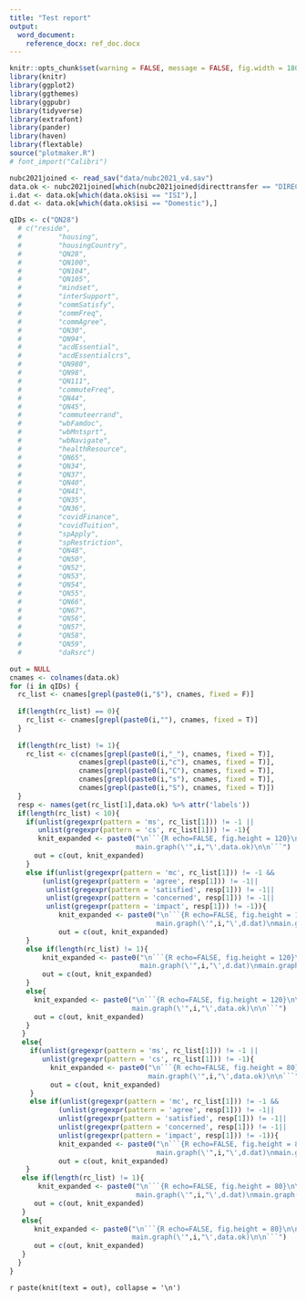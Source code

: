 ---
title: "Test report"
output:
  word_document:
    reference_docx: ref_doc.docx
---

<!-- Setup and library calls -->
```{R setup, include=FALSE}
knitr::opts_chunk$set(warning = FALSE, message = FALSE, fig.width = 180, fig.height = 10)
library(knitr)
library(ggplot2)
library(ggthemes)
library(ggpubr)
library(tidyverse)
library(extrafont)
library(pander)
library(haven)
library(flextable)
source("plotmaker.R")
# font_import("Calibri")
```
<!-- Reads and formats -->
```{R echo=FALSE}
nubc2021joined <- read_sav("data/nubc2021_v4.sav")
data.ok <- nubc2021joined[which(nubc2021joined$directtransfer == "DIRECT-ENTRY" & nubc2021joined$campusName == "Okanagan"),]
i.dat <- data.ok[which(data.ok$isi == "ISI"),]
d.dat <- data.ok[which(data.ok$isi == "Domestic"),]
```

<!-- ```{R echo = FALSE, fig.height = 80} -->
<!-- # source("plotmaker.R") -->
<!-- tb_mx("QN28",i.dat) -->
<!-- main.graph("QN105",i.dat) -->
<!-- ``` -->

```{R qID-chunk, echo=FALSE}
qIDs <- c("QN28")
  # c("reside",
  #         "housing",
  #         "housingCountry",
  #         "QN28",
  #         "QN100",
  #         "QN104",
  #         "QN105",
  #         "mindset",
  #         "interSupport",
  #         "commSatisfy",
  #         "commFreq",
  #         "commAgree",
  #         "QN30",
  #         "QN94",
  #         "acdEssential",
  #         "acdEssentialcrs",
  #         "QN980",
  #         "QN98",
  #         "QN111",
  #         "commuteFreq",
  #         "QN44",
  #         "QN45",
  #         "commuteerrand",
  #         "wbFamdoc",
  #         "wbMntsprt",
  #         "wbNavigate",
  #         "healthResource",
  #         "QN65",
  #         "QN34",
  #         "QN37",
  #         "QN40",
  #         "QN41",
  #         "QN35",
  #         "QN36",
  #         "covidFinance",
  #         "covidTuition",
  #         "spApply",
  #         "spRestriction",
  #         "QN48",
  #         "QN50",
  #         "QN52",
  #         "QN53",
  #         "QN54",
  #         "QN55",
  #         "QN66",
  #         "QN67",
  #         "QN56",
  #         "QN57",
  #         "QN58",
  #         "QN59",
  #         "daRsrc")
```

```{R chunk-generator ,echo=FALSE}
out = NULL
cnames <- colnames(data.ok)
for (i in qIDs) {
  rc_list <- cnames[grepl(paste0(i,"$"), cnames, fixed = F)]
  
  if(length(rc_list) == 0){
    rc_list <- cnames[grepl(paste0(i,""), cnames, fixed = T)]
  }
  
  if(length(rc_list) != 1){
    rc_list <- c(cnames[grepl(paste0(i,"_"), cnames, fixed = T)],
                 cnames[grepl(paste0(i,"c"), cnames, fixed = T)],
                 cnames[grepl(paste0(i,"C"), cnames, fixed = T)],
                 cnames[grepl(paste0(i,"s"), cnames, fixed = T)],
                 cnames[grepl(paste0(i,"S"), cnames, fixed = T)])
  }
  resp <- names(get(rc_list[1],data.ok) %>% attr('labels'))
  if(length(rc_list) < 10){
    if(unlist(gregexpr(pattern = 'ms', rc_list[1])) != -1 || 
       unlist(gregexpr(pattern = 'cs', rc_list[1])) != -1){
       knit_expanded <- paste0("\n```{R echo=FALSE, fig.height = 120}\n\n
                               main.graph(\'",i,"\',data.ok)\n\n```")
      out = c(out, knit_expanded)
    }
    else if(unlist(gregexpr(pattern = 'mc', rc_list[1])) != -1 &&
        (unlist(gregexpr(pattern = 'agree', resp[1])) != -1|| 
         unlist(gregexpr(pattern = 'satisfied', resp[1])) != -1||
         unlist(gregexpr(pattern = 'concerned', resp[1])) != -1||
         unlist(gregexpr(pattern = 'impact', resp[1])) != -1)){
            knit_expanded <- paste0("\n```{R echo=FALSE, fig.height = 120}\n\n
                                    main.graph(\'",i,"\',d.dat)\nmain.graph(\'",i,"\',i.dat)\n\n```")
            out = c(out, knit_expanded)
    }
    else if(length(rc_list) != 1){
        knit_expanded <- paste0("\n```{R echo=FALSE, fig.height = 120}\n\n
                                main.graph(\'",i,"\',d.dat)\nmain.graph(\'",i,"\',i.dat)\n\n```")
        out = c(out, knit_expanded)
    }
    else{
      knit_expanded <- paste0("\n```{R echo=FALSE, fig.height = 120}\n\n
                              main.graph(\'",i,"\',data.ok)\n\n```")
      out = c(out, knit_expanded)
    }
   }
   else{
     if(unlist(gregexpr(pattern = 'ms', rc_list[1])) != -1 || 
        unlist(gregexpr(pattern = 'cs', rc_list[1])) != -1){
          knit_expanded <- paste0("\n```{R echo=FALSE, fig.height = 80}\n\n
                                  main.graph(\'",i,"\',data.ok)\n\n```")
          out = c(out, knit_expanded)
     }
     else if(unlist(gregexpr(pattern = 'mc', rc_list[1])) != -1 &&
            (unlist(gregexpr(pattern = 'agree', resp[1])) != -1|| 
            unlist(gregexpr(pattern = 'satisfied', resp[1])) != -1||
            unlist(gregexpr(pattern = 'concerned', resp[1])) != -1||
            unlist(gregexpr(pattern = 'impact', resp[1])) != -1)){
            knit_expanded <- paste0("\n```{R echo=FALSE, fig.height = 80}\n\n
                                    main.graph(\'",i,"\',d.dat)\nmain.graph(\'",i,"\',i.dat)\n\n```")
            out = c(out, knit_expanded)
    }
   else if(length(rc_list) != 1){
       knit_expanded <- paste0("\n```{R echo=FALSE, fig.height = 80}\n\n
                               main.graph(\'",i,"\',d.dat)\nmain.graph(\'",i,"\',i.dat)\n\n```")
      out = c(out, knit_expanded)
   }
   else{
      knit_expanded <- paste0("\n```{R echo=FALSE, fig.height = 80}\n\n
                              main.graph(\'",i,"\',data.ok)\n\n```")
      out = c(out, knit_expanded)
   }
  }
}
```

`r paste(knit(text = out), collapse = '\n')`



